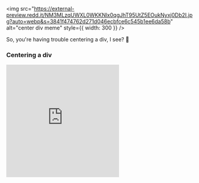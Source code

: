 <img src="https://external-preview.redd.it/NM3MLzqUWXL0WKKNlx0qgJhT95UtZ5EOukNyxj0Db2I.jpg?auto=webp&s=3841f474762d271d046ecbfce6c545b1ee6da58b" alt="center div meme" style={{ width: 300 }} />

So, you're having trouble centering a div, I see? 🤔

### Centering a div

<iframe height="300" style={{ width: "100%" }} scrolling="no" title="Flex center using Tailwind CSS" src="https://codepen.io/rebelchris/embed/WNpWYpG?default-tab=html%2Cresult" frameBorder="no" loading="lazy" allowtransparency="true" allowFullScreen={true} />

### Flexbox

- [CSS Tricks](https://css-tricks.com/snippets/css/a-guide-to-flexbox/) will save your life, I promise.
- justify-content
- align-items
- flex-direction
- flex-grow
- order (useful for responsive design)

### Resources

- https://developer.mozilla.org/en-US/docs/Web/CSS/object-fit
- https://css-tricks.com/snippets/css/a-guide-to-flexbox/

